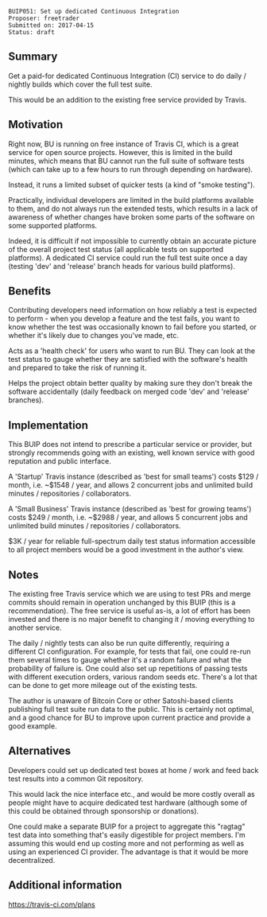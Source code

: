 <pre>
BUIP051: Set up dedicated Continuous Integration
Proposer: freetrader
Submitted on: 2017-04-15
Status: draft
</pre>


==Summary==

Get a paid-for dedicated Continuous Integration (CI) service to do daily / nightly builds which cover the full test suite.

This would be an addition to the existing free service provided by Travis.

==Motivation==

Right now, BU is running on free instance of Travis CI, which is a great service for open source projects.
However, this is limited in the build minutes, which means that BU cannot run the full suite of software tests (which can take up to a few hours to run through depending on hardware).

Instead, it runs a limited subset of quicker tests (a kind of "smoke testing").

Practically, individual developers are limited in the build platforms available to them, and do not always run the extended tests, which results in a lack of awareness of whether changes have broken some parts of the software on some supported platforms.

Indeed, it is difficult if not impossible to currently obtain an accurate picture of the overall project test status (all applicable tests on supported platforms). A dedicated CI service could run the full test suite once a day (testing 'dev' and 'release' branch heads for various build platforms).


==Benefits==

Contributing developers need information on how reliably a test is expected to perform - when you develop a feature and the test fails, you want to know whether the test was occasionally known to fail before you started, or whether it's likely due to changes you've made, etc.

Acts as a 'health check' for users who want to run BU. They can look at the test status to gauge whether they are satisfied with the software's health and prepared to take the risk of running it.

Helps the project obtain better quality by making sure they don't break the software accidentally (daily feedback on merged code 'dev' and 'release' branches).

==Implementation==

This BUIP does not intend to prescribe a particular service or provider, but strongly recommends going with an existing, well known service with good reputation and public interface.

A 'Startup' Travis instance (described as 'best for small teams') costs $129 / month, i.e. ~$1548 / year, and allows 2 concurrent jobs and unlimited build minutes / repositories / collaborators.

A 'Small Business' Travis instance (described as 'best for growing teams') costs $249 / month, i.e. ~$2988 / year, and allows 5 concurrent jobs and unlimited build minutes / repositories / collaborators.

$3K / year for reliable full-spectrum daily test status information accessible to all project members would be a good investment in the author's view.


==Notes==

The existing free Travis service which we are using to test PRs and merge commits should remain in operation unchanged by this BUIP (this is a recommendation). The free service is useful as-is, a lot of effort has been invested and there is no major benefit to changing it / moving everything to another service.

The daily / nightly tests can also be run quite differently, requiring a different CI configuration. For example, for tests that fail, one could re-run them several times to gauge whether it's a random failure and what the probability of failure is. One could also set up repetitions of passing tests with different execution orders, various random seeds etc. There's a lot that can be done to get more mileage out of the existing tests.

The author is unaware of Bitcoin Core or other Satoshi-based clients publishing full test suite run data to the public. This is certainly not optimal, and a good chance for BU to improve upon current practice and provide a good example.

==Alternatives==

Developers could set up dedicated test boxes at home / work and feed back test results into a common Git repository.

This would lack the nice interface etc., and would be more costly overall as people might have to acquire dedicated test hardware (although some of this could be obtained through sponsorship or donations).

One could make a separate BUIP for a project to aggregate this "ragtag" test data into something that's easily digestible for project members. I'm assuming this would end up costing more and not performing as well as using an experienced CI provider. The advantage is that it would be more decentralized.


==Additional information==

https://travis-ci.com/plans
